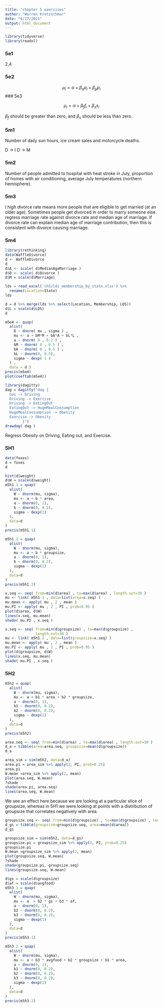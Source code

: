 ```yaml
---
title: "chapter 5 exercises"
author: "Warren Kretzschmar"
date: "6/27/2021"
output: html_document
---
```

```r
library(tidyverse)
library(readxl)
```

### 5e1
2,4

### 5e2
$$
\mu_i = \alpha + \beta_a a_i + \beta_p p_i
$$
### 5e3

$$
\mu_i = \alpha + \beta_f f_i + \beta_s s_i
$$

$\beta_f$ should be greater than zero, and $\beta_s$ should be less than zero.

### 5m1

Number of daily sun hours, ice cream sales and motorcycle deaths.

D -> I
D -> M

### 5m2

Number of people admitted to hospital with heat stroke in July, proportion of homes with air conditioning, average July temperatures (northern hemisphere).

### 5m3

I high divorce rate means more people that are eligible to get married (at an older age). Sometimes people get divorced in order to marry someone else. regress marriage rate against divorce rate and median age of marriage. If divorce rate can explain median age of marriage contribution, then this is consistent with divorce causing marriage.

### 5m4

```r
library(rethinking) 
data(WaffleDivorce) 
d <- WaffleDivorce
d
d$A <- scale( d$MedianAgeMarriage ) 
d$D <- scale( d$Divorce )
d$M = scale(d$Marriage)
```

```r
lds = read_excel('ch5/lds_membership_by_state.xlsx') %>% 
  rename(Location=State)
lds
```

```r
d = d %>% merge(lds %>% select(Location, Membership, LDS))
d$L = scale(d$LDS)
d
```

```r
m5e4 <- quap( 
  alist(
    D ~ dnorm( mu , sigma ) , 
    mu <- a + bM*M + bA*A + bL*L , 
    a ~ dnorm( 0 , 0.2 ) ,
    bM ~ dnorm( 0 , 0.5 ) ,
    bA ~ dnorm( 0 , 0.5 ) ,
    bL ~ dnorm(0, 0.5),
    sigma ~ dexp( 1 )
  ) , 
  data = d ) 
precis(m5e4)
plot(coeftab(m5e4))
```

```r
library(dagitty)
dag = dagitty("dag {
  Gas -> Driving
  Driving -> Exercise
  Driving -> EatingOut
  EatingOut -> HugeMealConsumption
  HugeMealConsumption -> Obesity
  Exercise -> Obesity
        }")
drawdag( dag )
```

Regress Obesity on Driving, Eating out, and Exercise.

### 5H1

```r
data(foxes)
d = foxes
d
```


```r
hist(d$weight)
d$W = scale(d$weight)
m5h1.1 = quap(
  alist(
    W ~ dnorm(mu, sigma),
    mu <- a + b * area,
    a ~ dnorm(0, 1),
    b ~ dnorm(0, 0.2),
    sigma ~ dexp(1)
  ),
  data=d
)
precis(m5h1.1)
```
```r
m5h1.2 = quap(
  alist(
    W ~ dnorm(mu, sigma),
    mu <- a + b * groupsize,
    a ~ dnorm(0, 1),
    b ~ dnorm(0, 0.2),
    sigma ~ dexp(1)
  ),
  data=d
)
precis(m5h1.2)
```

```r
x.seq <- seq( from=min(d$area) , to=max(d$area) , length.out=30 )
mu <- link( m5h1.1 , data=list(area=x.seq) )
mu.mean <- apply( mu , 2 , mean )
mu.PI <- apply( mu , 2 , PI , prob=0.95 )
plot(d$area, d$W)
lines(x.seq, mu.mean)
shade( mu.PI , x.seq )
```

```r
x.seq <- seq( from=min(d$groupsize) , to=max(d$groupsize) ,
              length.out=30 )
mu <- link( m5h1.2 , data=list(groupsize=x.seq) )
mu.mean <- apply( mu , 2 , mean )
mu.PI <- apply( mu , 2 , PI , prob=0.95 )
plot(d$groupsize, d$W)
lines(x.seq, mu.mean)
shade( mu.PI , x.seq )
```

### 5H2
```r
m5h2 = quap(
  alist(
    W ~ dnorm(mu, sigma),
    mu <- a + b1 * area + b2 * groupsize,
    a ~ dnorm(0, 1),
    b1 ~ dnorm(0, 0.2),
    b2 ~ dnorm(0, 0.2),
    sigma ~ dexp(1)
  ),
  data=d
)
precis(m5h2)

```
```r
area.seq <- seq( from=min(d$area) , to=max(d$area) , length.out=30 )
d_a = tibble(area=area.seq, groupsize=mean(d$groupsize))
d_a
```
```r
area_sim = sim(m5h2, data=d_a)
area.pi = area_sim %>% apply(2, PI, prob=0.25)
area.pi
W.mean =area_sim %>% apply(2, mean) 
plot(area.seq, W.mean)
?shade
shade(area.pi, area.seq)
lines(area.seq, W.mean)
```

We see an effect here because we are looking at a particular slice of groupsize, whereas in 5H1 we were looking at points with a distribution of groupsize that correlates negatively with area.

```r
groupsize.seq <- seq( from=min(d$groupsize) , to=max(d$groupsize) , length.out=30 )
d_gs = tibble(groupsize=groupsize.seq, area=mean(d$area))
d_gs
```
```r
groupsize_sim = sim(m5h2, data=d_gs)
groupsize.pi = groupsize_sim %>% apply(2, PI, prob=0.25)
groupsize.pi
W.mean =groupsize_sim %>% apply(2, mean) 
plot(groupsize.seq, W.mean)
?shade
shade(groupsize.pi, groupsize.seq)
lines(groupsize.seq, W.mean)
```


```r
d$gs = scale(d$groupsize)
d$af = scale(d$avgfood)
m5h3.1 = quap(
  alist(
    W ~ dnorm(mu, sigma),
    mu <- a  + b2 * gs + b3 * af,
    a ~ dnorm(0, 1),
    b2 ~ dnorm(0, 0.2),
    b3 ~ dnorm(0, 0.2),
    sigma ~ dexp(1)
  ),
  data=d
)
precis(m5h3.1)

```

```r
m5h3.2 = quap(
  alist(
    W ~ dnorm(mu, sigma),
    mu <- a + b3 * avgfood + b2 * groupsize + b1 * area,
    a ~ dnorm(0, 1),
    b1 ~ dnorm(0, 0.2),
    b2 ~ dnorm(0, 0.2),
    b3 ~ dnorm(0, 0.2),
    sigma ~ dexp(1)
  ),
  data=d
)
precis(m5h3.2)

```